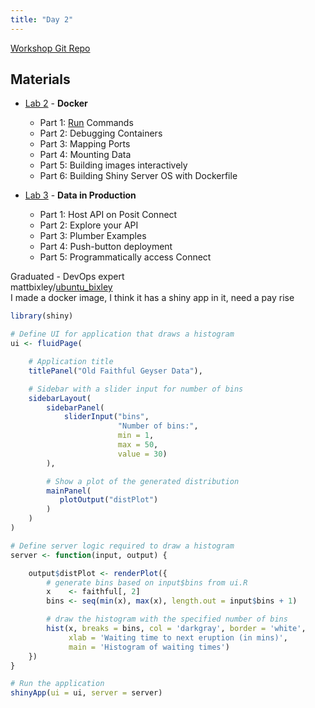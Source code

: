 ```yaml
---
title: "Day 2"
---
```


[Workshop Git Repo](https://posit-conf-2023.github.io/devops/)

## **Materials**

-   [Lab 2](https://posit-conf-2023.github.io/devops/coursework_labs/02_lab_docker/Exercises.html) - **Docker**

    -   Part 1: [Run](https://docs.docker.com/engine/reference/run/) Commands
    -   Part 2: Debugging Containers
    -   Part 3: Mapping Ports
    -   Part 4: Mounting Data
    -   Part 5: Building images interactively
    -   Part 6: Building Shiny Server OS with Dockerfile

-   [Lab 3](https://posit-conf-2023.github.io/devops/coursework_labs/03_lab_data_in_prod/lab_solution.html) - **Data in Production**

    -   Part 1: Host API on Posit Connect
    -   Part 2: Explore your API
    -   Part 3: Plumber Examples
    -   Part 4: Push-button deployment
    -   Part 5: Programmatically access Connect

Graduated - DevOps expert\
mattbixley/[ubuntu_bixley]{.underline}\
I made a docker image, I think it has a shiny app in it, need a pay rise\

```r
library(shiny)

# Define UI for application that draws a histogram
ui <- fluidPage(

    # Application title
    titlePanel("Old Faithful Geyser Data"),

    # Sidebar with a slider input for number of bins 
    sidebarLayout(
        sidebarPanel(
            sliderInput("bins",
                        "Number of bins:",
                        min = 1,
                        max = 50,
                        value = 30)
        ),

        # Show a plot of the generated distribution
        mainPanel(
           plotOutput("distPlot")
        )
    )
)

# Define server logic required to draw a histogram
server <- function(input, output) {

    output$distPlot <- renderPlot({
        # generate bins based on input$bins from ui.R
        x    <- faithful[, 2]
        bins <- seq(min(x), max(x), length.out = input$bins + 1)

        # draw the histogram with the specified number of bins
        hist(x, breaks = bins, col = 'darkgray', border = 'white',
             xlab = 'Waiting time to next eruption (in mins)',
             main = 'Histogram of waiting times')
    })
}

# Run the application 
shinyApp(ui = ui, server = server)
```
